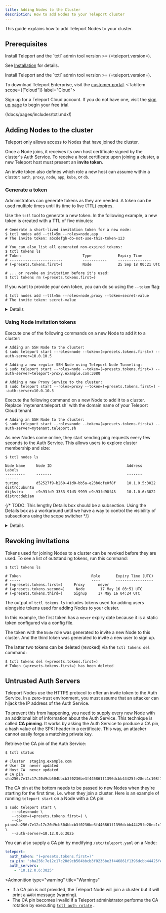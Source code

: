 ```yaml
---
title: Adding Nodes to the Cluster
description: How to add Nodes to your Teleport cluster
---
```


This guide explains how to add Teleport Nodes to your cluster.

## Prerequisites

<Tabs>
<TabItem scope={["oss"]} label="Self-Hosted">
Install Teleport and the `tctl` admin tool version >= (=teleport.version=).

See [Installation](../../installation.mdx) for details.

</TabItem>
<TabItem
  scope={["enterprise"]} label="Enterprise">
Install Teleport and the `tctl` admin tool version >= (=teleport.version=).

To download Teleport Enterprise, visit the
  [customer portal](https://dashboard.gravitational.com/web/login).
</TabItem>
<TabItem scope={["cloud"]}
  label="Cloud">

Sign up for a Teleport Cloud account. If you do not have one, visit the
  [sign up page](https://goteleport.com/signup/) to begin your free trial.
</TabItem>
</Tabs>

(!docs/pages/includes/tctl.mdx!)

## Adding Nodes to the cluster

Teleport only allows access to Nodes that have joined the cluster.

Once a Node joins, it receives its own host certificate signed by the cluster's
Auth Service. To receive a host certificate upon joining a cluster, a new
Teleport host must present an **invite token**.

An invite token also defines which role a new host can assume within a cluster:
`auth`, `proxy`, `node`, `app`, `kube`, or `db`.

### Generate a token

Administrators can generate tokens as they are needed. A token can be used
multiple times until its time to live (TTL) expires.

Use the `tctl` tool to generate a new token. In the following example, a new
token is created with a TTL of five minutes:

```code
# Generate a short-lived invitation token for a new node:
$ tctl nodes add --ttl=5m --roles=node,app
# The invite token: abcdefgh-do-not-use-this-token-123

# You can also list all generated non-expired tokens:
$ tctl tokens ls
# Token                            Type            Expiry Time
# ------------------------         -----------     ---------------
# (=presets.tokens.first=)         Node            25 Sep 18 00:21 UTC

# ... or revoke an invitation before it's used:
$ tctl tokens rm (=presets.tokens.first=)
```

If you want to provide your own token, you can do so using the `--token` flag:

```code
$ tctl nodes add --ttl=5m --roles=node,proxy --token=secret-value
# The invite token: secret-value
```

<Details scope={["oss","enterprise"]} title="An insecure alternative: static tokens" scopeOnly={true} opened>
<Admonition type="warning">
Use short-lived tokens instead of long-lived static tokens.
Static tokens are easier to steal, guess, and leak.
</Admonition>

Static tokens are defined ahead of time by an administrator and stored in the
auth server's config file:

```yaml
# Config section in `/etc/teleport.yaml` file for the auth server
auth_service:
    enabled: true
    tokens:
    # This static token allows new hosts to join the cluster as "proxy" or "node"
    - "proxy,node:secret-token-value"
    # A token can also be stored in a file. In this example the token for adding
    # new auth servers are stored in /path/to/tokenfile
    - "auth:/path/to/tokenfile"
```
</Details>

### Using Node invitation tokens

<Tabs>
<TabItem scope={["oss", "enterprise"]} scopeOnly={true} label="Self Hosted">
Execute one of the following commands on a new Node to add it to a cluster:

```code
# Adding an SSH Node to the cluster:
$ sudo teleport start --roles=node --token=(=presets.tokens.first=) --auth-server=10.0.10.5

# Adding a new regular SSH Node using Teleport Node Tunneling:
$ sudo teleport start --roles=node --token=(=presets.tokens.first=) --auth-server=teleport-proxy.example.com:3080

# Adding a new Proxy Service to the cluster:
$ sudo teleport start --roles=proxy --token=(=presets.tokens.first=) --auth-server=10.0.10.5
```
</TabItem>
<TabItem scope={["cloud"]} scopeOnly={true} label="Teleport Cloud">
Execute the following command on a new Node to add it to a cluster. Replace
`mytenant.teleport.sh` with the domain name of your Teleport Cloud tenant.

```code
# Adding an SSH Node to the cluster:
$ sudo teleport start --roles=node --token=(=presets.tokens.first=) --auth-server=mytenant.teleport.sh
```

</TabItem>
</Tabs>


As new Nodes come online, they start sending ping requests every few seconds to
the Auth Service. This allows users to explore cluster membership and size:

```code
$ tctl nodes ls

Node Name     Node ID                                  Address            Labels
---------     -------                                  -------            ------
turing        d52527f9-b260-41d0-bb5a-e23b0cfe0f8f     10.1.0.5:3022      distro:ubuntu
dijkstra      c9s93fd9-3333-91d3-9999-c9s93fd98f43     10.1.0.6:3022      distro:debian
```

{/* TODO: This lengthy Details box should be a subsection. Using the Details box
as a workaround until we have a way to control the visibility of subsections
using the scope switcher */}

<Details scope={["oss", "enterprise"]} scopeOnly={true} title="Node Tunneling" opened>
Teleport Node Tunneling lets you add a remote Node to an existing Teleport Cluster through a tunnel.
This can be useful for IoT applications or for managing a couple of servers in a different network.

<Admonition type="note">
We recommend setting up a [Trusted Cluster](../admin/trustedclusters.mdx) if you
have workloads split across different networks or clouds.
</Admonition>

To connect a Node to your cluster via Node Tunneling, use `tctl` to create a
single-use token for a Node. Instead of supplying the IP of the Auth Service for
the `--auth-server` flag, you will use the URL of the Proxy Service.

In the example below, we've replaced the auth server IP with the Proxy's web
endpoint `teleport-proxy.example.com:3080`.

```code
$ tctl tokens add --type=node | grep -oP '(?<=token:\s).*' > token.file

# This will save the token to a file.
# Run this on the new node to join the cluster:
$ sudo teleport start --roles=node --token=/path/to/token.file --auth-server=teleport-proxy.example.com:3080
```

Using the ports in Teleport's default configuration, the Node needs to be able
to talk to ports `3080` and `3024` on the Proxy Service. Port `3080` is used to
initially fetch the credentials (SSH and TLS certificates) and for discovering
the reverse tunnel. Port `3024 `is used to establish a connection to the Auth
Service through the Proxy.

For those using ACME, port `443` is also required. 

To enable multiplexing so only one port is used, simply set the
`tunnel_listen_addr` to the same value as `web_listen_addr` within the
`proxy_service` section of your configuration file. Teleport will automatically
recognize that the Proxy Service is using the same port for both addresses and
enable multiplexing.

If your log setting is set to DEBUG, you will see multiplexing enabled in the
server log.

```txt
DEBU [PROC:1]    Setup Proxy: Reverse tunnel proxy and web proxy listen on the same port, multiplexing is on. service/service.go:1944
```

<Admonition
  type="tip"
  title="Load Balancers"
>

  The setup above also works even if the cluster uses multiple Proxy Service
  instances behind a load balancer (LB) or a DNS entry with multiple values. In
  this case, the Node establishes a tunnel to every proxy.
  
  This requires that an LB
  uses a round-robin or a similar balancing algorithm. Do not use sticky load balancing algorithms (a.k.a. "session affinity") with Teleport Proxy Service instances.
</Admonition>

</Details>

## Revoking invitations

Tokens used for joining Nodes to a cluster can be revoked before they are used.
To see a list of outstanding tokens, run this command:

```code
$ tctl tokens ls

# Token                                Role       Expiry Time (UTC)
# -----                                ----       -----------------
# (=presets.tokens.first=)     Proxy      never
# (=presets.tokens.second=)     Node       17 May 16 03:51 UTC
# (=presets.tokens.third=)     Signup     17 May 16 04:24 UTC
```

<Admonition type="tip" title="Signup tokens">

The output of `tctl tokens ls` includes tokens used for adding users alongside
tokens used for adding Nodes to your cluster.

</Admonition>

In this example, the first token has a `never` expiry date because it is a
static token configured via a config file.

The token with the `Node` role was generated to invite a new Node to this
cluster. And the third token was generated to invite a new user to sign up.

The latter two tokens can be deleted (revoked) via the `tctl tokens
del` command:

```code
$ tctl tokens del (=presets.tokens.first=)
# Token (=presets.tokens.first=) has been deleted
```

## Untrusted Auth Servers

Teleport Nodes use the HTTPS protocol to offer an invite token to the Auth Service.
In a zero-trust environment, you must assume that an attacker can hijack the IP
address of the Auth Service.

To prevent this from happening, you need to supply every new Node with an
additional bit of information about the Auth Service. This technique is called
**CA pinning**. It works by asking the Auth Service to produce a CA pin, a hash
value of the SPKI header in a certificate. This way, an attacker cannot easily
forge a matching private key.

Retrieve the CA pin of the Auth Service:

```code
$ tctl status

# Cluster  staging.example.com
# User CA  never updated
# Host CA  never updated
# CA pin   sha256:7e12c17c20d9cb504bbcb3f0236be3f446861f1396dcbb44425fe28ec1c108f1
```

The CA pin at the bottom needs to be passed to new Nodes when they're
starting for the first time, i.e. when they join a cluster. Here is an
example of running `teleport start` on a Node with a CA pin:

```code
$ sudo teleport start \
   --roles=node \
   --token=(=presets.tokens.first=) \
   --ca-pin=sha256:7e12c17c20d9cb504bbcb3f0236be3f446861f1396dcbb44425fe28ec1c108f1 \
   --auth-server=10.12.0.6:3025
```

You can also supply a CA pin by modifying `/etc/teleport.yaml` on a Node:

```yaml
teleport:
  auth_token: "(=presets.tokens.first=)"
  ca_pin: "sha256:7e12c17c20d9cb504bbcb3f0236be3f446861f1396dcbb44425fe28ec1c108f1"
  auth_servers:
    - "10.12.0.6:3025"
```

<Admonition
  type="warning"
  title="Warnings"
>
  - If a CA pin is not provided, the Teleport Node will join a cluster but it will
  print a `WARN` message (warning).
  - The CA pin becomes invalid if a Teleport administrator
  performs the CA rotation by executing
  [`tctl auth rotate`](../reference/cli.mdx#tctl-auth-rotate) .
</Admonition>

